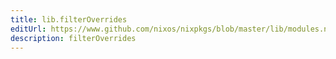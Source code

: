 ```yaml
---
title: lib.filterOverrides
editUrl: https://www.github.com/nixos/nixpkgs/blob/master/lib/modules.nix#L920C21
description: filterOverrides
---
```




<LinkCard
    title="Contribute Now!"
    description="API Documentation is done in our source code"
    href="https://www.github.com/nixos/nixpkgs/blob/master/lib/modules.nix#L920C21"
/>

